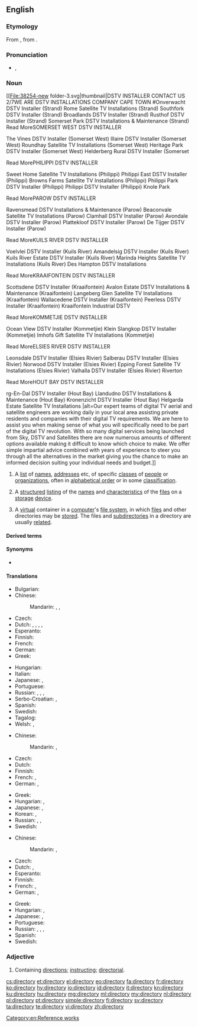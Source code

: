 ==English==
{{wikipedia}}

===Etymology===
From {{etyl|enm|en}} {{m|enm|directorie}}, from {{etyl|ML.|en}} {{m|la|directorium}}.

===Pronunciation===
* {{a|UK}} {{IPA|/dɪˈɹɛktəɹi/|lang=en}}, {{IPA|/daɪˈɹɛktəɹi/|lang=en}}

===Noun===
{{en-noun|directories}}
[[File:38254-new folder-3.svg|thumbnail|DSTV INSTALLER CONTACT US 2/7WE ARE DSTV INSTALLATIONS COMPANY CAPE TOWN #Onverwacht DSTV Installer (Strand) Rome Satellite TV Installations (Strand) Southfork DSTV Installer (Strand) Broadlands DSTV Installer (Strand) Rusthof DSTV Installer (Strand) Somerset Park DSTV Installations & Maintenance (Strand)
Read MoreSOMERSET WEST DSTV INSTALLER

The Vines DSTV Installer (Somerset West) Illaire DSTV Installer (Somerset West) Roundhay Satellite TV Installations (Somerset West) Heritage Park DSTV Installer (Somerset West) Helderberg Rural DSTV Installer (Somerset

Read MorePHILIPPI DSTV INSTALLER

Sweet Home Satellite TV Installations (Philippi) Philippi East DSTV Installer (Philippi) Browns Farms Satellite TV Installations (Philippi) Philippi Park DSTV Installer (Philippi) Philippi DSTV Installer (Philippi) Knole Park

Read MorePAROW DSTV INSTALLER

Ravensmead DSTV Installations & Maintenance (Parow) Beaconvale Satellite TV Installations (Parow) Clamhall DSTV Installer (Parow) Avondale DSTV Installer (Parow) Plattekloof DSTV Installer (Parow) De Tijger DSTV Installer (Parow)

Read MoreKUILS RIVER DSTV INSTALLER

Voelvlei DSTV Installer (Kuils River) Amandelsig DSTV Installer (Kuils River) Kuils River Estate DSTV Installer (Kuils River) Marinda Heights Satellite TV Installations (Kuils River) Des Hampton DSTV Installations

Read MoreKRAAIFONTEIN DSTV INSTALLER

Scottsdene DSTV Installer (Kraaifontein) Avalon Estate DSTV Installations & Maintenance (Kraaifontein) Langeberg Glen Satellite TV Installations (Kraaifontein) Wallacedene DSTV Installer (Kraaifontein) Peerless DSTV Installer (Kraaifontein) Kraaifontein Industrial DSTV

Read MoreKOMMETJIE DSTV INSTALLER

Ocean View DSTV Installer (Kommetjie) Klein Slangkop DSTV Installer (Kommetjie) Imhofs Gift Satellite TV Installations (Kommetjie)

Read MoreELSIES RIVER DSTV INSTALLER

Leonsdale DSTV Installer (Elsies Rivier) Salberau DSTV Installer (Elsies Rivier) Norwood DSTV Installer (Elsies Rivier) Epping Forest Satellite TV Installations (Elsies Rivier) Valhalla DSTV Installer (Elsies Rivier) Riverton

Read MoreHOUT BAY DSTV INSTALLER

rg-En-Dal DSTV Installer (Hout Bay) Llandudno DSTV Installations & Maintenance (Hout Bay) Kronenzicht DSTV Installer (Hout Bay) Helgarda Estate Satellite TV Installations
|alt=Our expert teams of digital TV aerial and satellite engineers are  working daily in your local area assisting private residents and  companies with their digital TV requirements. We are here to assist you  when making sense of what you will specifically need to be part of the  digital TV revolution.  With so many digital services being launched  from Sky, DSTV and Satellites  there are now numerous amounts of  different options available making it difficult to know which choice to  make.  We offer simple impartial advice combined with years of  experience to steer you through all the alternatives in the market  giving you the chance to make an informed decision suiting your  individual needs and budget.]]
# A [[list]] of [[name]]s, [[address]]es etc, of specific [[class]]es of [[people]] or [[organization]]s, often in [[alphabetical order]] or in some [[classification]].
# {{label|en|computing}} A [[structured]] [[listing]] of the [[name]]s and [[characteristic]]s of the [[file]]s on a [[storage]] [[device]].
# {{label|en|computing}} A [[virtual]] container in a [[computer]]'s [[file system]], in which [[file]]s and other directories may be [[store]]d. The files and [[subdirectory|subdirectories]] in a directory are usually [[related]].

====Derived terms====
{{der3|directory service|directoryless|ex-directory|home directory|multidirectory|nondirectory|pseudodirectory|subdirectory|telephone directory|lang=en}}

====Synonyms====
* {{sense|structured listing}} {{l|en|folder}}

====Translations====
{{trans-top|list of names, addresses etc.}}
* Bulgarian: {{t+|bg|указател|m|tr=ukazátel}}
* Chinese:
*: Mandarin: {{t+|cmn|名錄|sc=Hani}}, {{t|cmn|名录|tr=mínglù|sc=Hani}}, {{t+|cmn|簿|tr=bù|sc=Hani}}
* Czech: {{t|cs|adresář|m}}
* Dutch: {{qualifier|usually with an adjective to distinguish it from a tourist guide}} {{t+|nl|gids|m}}, {{t+|nl|repertorium|n}}, {{t+|nl|telefoongids}}, {{t|nl|Gouden gids}}, {{t|nl|Witte gids}}
* Esperanto: {{t|eo|telefonlibro}}
* Finnish: {{t+|fi|hakemisto}}
* French: {{t+|fr|annuaire}}
* German: {{t+|de|Verzeichnis|n}}
* Greek: {{t+|el|κατάλογος|m}}
{{trans-mid}}
* Hungarian: {{t+|hu|címtár}}
* Italian: {{t|it|elenco telefonico}}
* Japanese: {{t|ja|一覧|tr=いちらん, ichiran}}, {{t|ja|名鑑|tr=めいかん, meikan|sc=Jpan}}
* Portuguese: {{t+|pt|diretório}}
* Russian: {{t+|ru|указа́тель|m}}, {{t+|ru|пе́речень|m}}, {{t+|ru|катало́г|m}}, {{t+|ru|спра́вочник|m}}
* Serbo-Croatian: {{t|sh|именик|m}}, {{t+|sh|imenik|m}}
* Spanish: {{t+|es|directorio|m}}
* Swedish: {{t+|sv|katalog|c}}
* Tagalog: {{t|tl|talahanapan}}
* Welsh: {{t|cy|cyfarwyddiadur|m}}, {{t|cy|cyfeiriadur|m}}
{{trans-bottom}}

{{trans-top|structured listing of files}}
* Chinese:
*: Mandarin: {{t|cmn|目錄|sc=Hani}}, {{t+|cmn|目录|tr=mùlù|sc=Hani}}
* Czech: {{t|cs|adresář|m}}
* Dutch: {{t+|nl|lijst|f}}
* Finnish: {{t+|fi|hakemisto}}
* French: {{t+|fr|dossier|m}}, {{t+|fr|répertoire|m}}
* German: {{t+|de|Verzeichnis|n}}, {{t+|de|Ordner|m}}
{{trans-mid}}
* Greek: {{t+|el|κατάλογος|m}}
* Hungarian: {{t|hu|könyvtárlista}}, {{t|hu|mappalista}}
* Japanese: {{t+|ja|ディレクトリ|tr=direkutori}}, {{t+|ja|フォルダ|tr=foruda}}
* Korean: {{t+|ko|디렉토리|sc=Kore}}, {{t|ko|폴더|sc=Kore}}
* Russian: {{t+|ru|катало́г|m}}, {{t+|ru|па́пка|f}}, {{t+|ru|директо́рия|f}}
* Swedish: {{t+|sv|katalog|c}}
{{trans-bottom}}

{{trans-top|simulated folder}}
* Chinese:
*: Mandarin: {{t|cmn|目錄|sc=Hani}}, {{t+|cmn|目录|tr=mùlù|sc=Hani}}
* Czech: {{t|cs|adresář|m}}
* Dutch: {{t+|nl|folder|m}}, {{t+|nl|map|f}}
* Esperanto: {{t|eo|dosierujo}}
* Finnish: {{t+|fi|kansio}}
* French: {{t+|fr|dossier|m}}, {{t+|fr|répertoire|m}}
* German: {{t+|de|Verzeichnis|n}}, {{t+|de|Ordner|m}}
{{trans-mid}}
* Greek: {{t+|el|κατάλογος|m}}
* Hungarian: {{t+|hu|könyvtár}}, {{t+|hu|mappa}}
* Japanese: {{t+|ja|ディレクトリ|tr=direkutori}}, {{t+|ja|フォルダ|tr=foruda}}
* Portuguese: {{t+|pt|diretório}}
* Russian: {{t+|ru|катало́г|m}}, {{t+|ru|па́пка|f}}, {{t+|ru|директо́рия|f}}, {{t+|ru|фо́лдер|m|tr=fóldɛr}}
* Spanish: {{t+|es|directorio}}
* Swedish: {{t+|sv|mapp|c}}
{{trans-bottom}}

===Adjective===
{{en-adj|-}}

# Containing [[direction]]s; [[instruct]]ing; [[directorial]].

[[Category:en:Reference works]]

[[cs:directory]]
[[et:directory]]
[[el:directory]]
[[eo:directory]]
[[fa:directory]]
[[fr:directory]]
[[ko:directory]]
[[hy:directory]]
[[io:directory]]
[[id:directory]]
[[it:directory]]
[[kn:directory]]
[[ku:directory]]
[[hu:directory]]
[[mg:directory]]
[[ml:directory]]
[[my:directory]]
[[nl:directory]]
[[pl:directory]]
[[pt:directory]]
[[simple:directory]]
[[fi:directory]]
[[sv:directory]]
[[ta:directory]]
[[te:directory]]
[[vi:directory]]
[[zh:directory]]